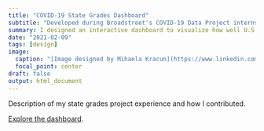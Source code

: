 ```yaml
---
title: "COVID-19 State Grades Dashboard"
subtitle: "Developed during Broadstreet's COVID-19 Data Project internship."
summary: I designed an interactive dashboard to visualize how well U.S. states report their COVID-19 data.  
date: "2021-02-09"
tags: [design]
image:
  caption: "[Image designed by Mihaela Kracun](https://www.linkedin.com/in/mihaela-b738511a5/)"
  focal_point: center
draft: false
output: html_document
---
```


Description of my state grades project experience and how I contributed. 

[Explore the dashboard](https://www.broadstreet.io/state-grades/).